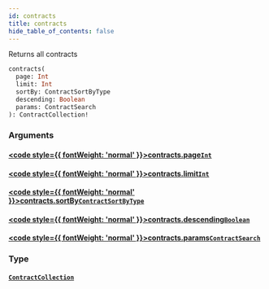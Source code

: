 ```yaml
---
id: contracts
title: contracts
hide_table_of_contents: false
---
```








Returns all contracts

```graphql
contracts(
  page: Int
  limit: Int
  sortBy: ContractSortByType
  descending: Boolean
  params: ContractSearch
): ContractCollection!
```


### Arguments

#### [<code style={{ fontWeight: 'normal' }}>contracts.<b>page</b></code>](#)<Bullet />[`Int`](/api/graphql/documentation/scalars/int) <Badge class="secondary" text="scalar"/>
> 
> 

#### [<code style={{ fontWeight: 'normal' }}>contracts.<b>limit</b></code>](#)<Bullet />[`Int`](/api/graphql/documentation/scalars/int) <Badge class="secondary" text="scalar"/>
> 
> 

#### [<code style={{ fontWeight: 'normal' }}>contracts.<b>sortBy</b></code>](#)<Bullet />[`ContractSortByType`](/api/graphql/documentation/enums/contract-sort-by-type) <Badge class="secondary" text="enum"/>
> 
> 

#### [<code style={{ fontWeight: 'normal' }}>contracts.<b>descending</b></code>](#)<Bullet />[`Boolean`](/api/graphql/documentation/scalars/boolean) <Badge class="secondary" text="scalar"/>
> 
> 

#### [<code style={{ fontWeight: 'normal' }}>contracts.<b>params</b></code>](#)<Bullet />[`ContractSearch`](/api/graphql/documentation/inputs/contract-search) <Badge class="secondary" text="input"/>
> 
> 

### Type

#### [`ContractCollection`](/api/graphql/documentation/objects/contract-collection) <Badge class="secondary" text="object"/>
> 
> 





